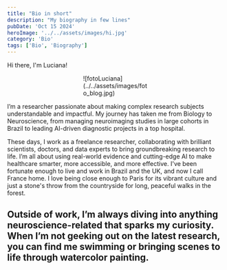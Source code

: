 ```yaml
---
title: "Bio in short"
description: "My biography in few lines"
pubDate: 'Oct 15 2024'
heroImage: '../../assets/images/hi.jpg'
category: 'Bio'
tags: ['Bio', 'Biography']
---
```




Hi there, I'm Luciana! 
<br/>

<div style="width: 30%; margin: 0 auto;">
![fotoLuciana](../../assets/images/foto_blog.jpg)
</div>


I’m a researcher passionate about making complex research subjects understandable and impactful. My journey has taken me from Biology to Neuroscience, from managing neuroimaging studies in large cohorts in Brazil to leading AI-driven diagnostic projects in a top hospital.

These days, I work as a freelance researcher, collaborating with brilliant scientists, doctors, and data experts to bring groundbreaking research to life. I’m all about using real-world evidence and cutting-edge AI to make healthcare smarter, more accessible, and more effective. I've been fortunate enough to live and work in Brazil and the UK, and now I call France home. I love being close enough to Paris for its vibrant culture and just a stone's throw from the countryside for long, peaceful walks in the forest.

Outside of work, I’m always diving into anything neuroscience-related that sparks my curiosity. When I’m not geeking out on the latest research, you can find me swimming or bringing scenes to life through watercolor painting.
---
